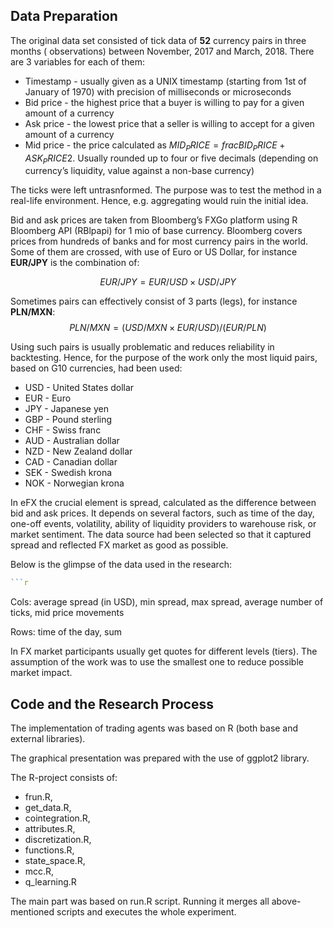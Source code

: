 ## Data Preparation

The original data set consisted of tick data of **52** currency pairs in three months
( observations) between November, 2017 and March, 2018. There are 3 variables for each of them:

* Timestamp - usually given as a UNIX timestamp (starting from 1st of January of 1970) with precision of milliseconds or microseconds
* Bid price - the highest price that a buyer is willing to pay for a given amount of a currency
* Ask price - the lowest price that a seller is willing to accept for a given amount of a currency
* Mid price - the price calculated as $MID_PRICE = frac{BID_PRICE + ASK_PRICE}{2}$. Usually rounded up to four or five decimals (depending on currency's liquidity, value against a non-base currency)



The ticks were left untrasnformed. The purpose was to test the method in a real-life environment. Hence, e.g. aggregating would ruin the initial idea.

Bid and ask prices are taken from Bloomberg's FXGo platform using R Bloomberg API (RBlpapi) for 1 mio of base currency.
Bloomberg covers prices from hundreds of banks and for most currency pairs in the world. Some of them are crossed, with use of Euro or US Dollar, for instance **EUR/JPY** is the combination of:

$$EUR/JPY = EUR/USD\times USD/JPY$$

Sometimes pairs can effectively consist of 3 parts (legs), for instance **PLN/MXN**:
$$PLN/MXN = (USD/MXN\times EUR/USD)/(EUR/PLN)$$

Using such pairs is usually problematic and reduces reliability in backtesting. Hence, for the purpose of the work only the most liquid pairs, based on G10 currencies, had been used:

* USD - United States dollar
* EUR - Euro
* JPY - Japanese yen
* GBP - Pound sterling
* CHF - Swiss franc
* AUD - Australian dollar
* NZD - New Zealand dollar
* CAD - Canadian dollar
* SEK - Swedish krona
* NOK - Norwegian krona

In eFX the crucial element is spread, calculated as the difference between bid and ask prices. It depends on several factors, such as time of the day, one-off events, volatility, ability of liquidity providers to warehouse risk, or market sentiment. The data source had been selected so that it captured spread and reflected FX market as good as possible.

Below is the glimpse of the data used in the research:


```r

```r
```


Cols: average spread (in USD), min spread, max spread, average number of ticks, mid price movements

Rows: time of the day, sum

In FX market participants usually get quotes for different levels (tiers). The assumption of the work was to use the smallest one to reduce possible market impact.

## Code and the Research Process

The implementation of trading agents was based on R (both base and external libraries).

The graphical presentation was prepared with the use of ggplot2 library.


The R-project consists of:

* frun.R,
* get_data.R,
* cointegration.R,
* attributes.R,
* discretization.R,
* functions.R,
* state_space.R,
* mcc.R,
* q_learning.R



The main part was based on run.R script. Running it merges all above-mentioned scripts and executes the whole experiment.
